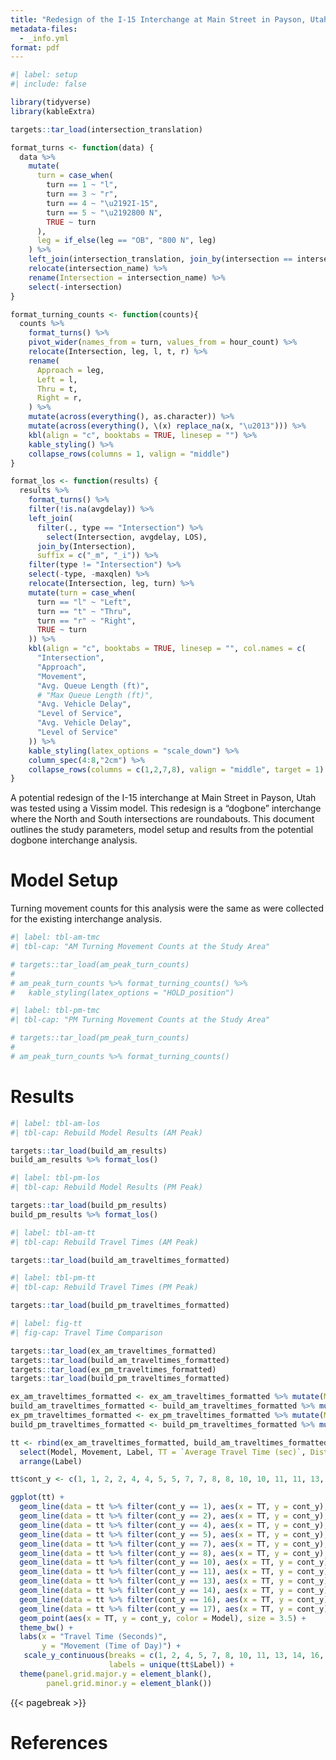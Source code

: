 ```yaml
---
title: "Redesign of the I-15 Interchange at Main Street in Payson, Utah"
metadata-files:
  - _info.yml
format: pdf
---
```


```r
#| label: setup
#| include: false

library(tidyverse)
library(kableExtra)

targets::tar_load(intersection_translation)

format_turns <- function(data) {
  data %>% 
    mutate(
      turn = case_when(
        turn == 1 ~ "l",
        turn == 3 ~ "r",
        turn == 4 ~ "\u2192I-15",
        turn == 5 ~ "\u2192800 N",
        TRUE ~ turn
      ),
      leg = if_else(leg == "OB", "800 N", leg)
    ) %>% 
    left_join(intersection_translation, join_by(intersection == intersection_num)) %>% 
    relocate(intersection_name) %>% 
    rename(Intersection = intersection_name) %>% 
    select(-intersection)
}

format_turning_counts <- function(counts){
  counts %>% 
    format_turns() %>% 
    pivot_wider(names_from = turn, values_from = hour_count) %>% 
    relocate(Intersection, leg, l, t, r) %>% 
    rename(
      Approach = leg,
      Left = l,
      Thru = t,
      Right = r,
    ) %>% 
    mutate(across(everything(), as.character)) %>% 
    mutate(across(everything(), \(x) replace_na(x, "\u2013"))) %>% 
    kbl(align = "c", booktabs = TRUE, linesep = "") %>% 
    kable_styling() %>% 
    collapse_rows(columns = 1, valign = "middle")
}

format_los <- function(results) {
  results %>% 
    format_turns() %>% 
    filter(!is.na(avgdelay)) %>% 
    left_join(
      filter(., type == "Intersection") %>% 
        select(Intersection, avgdelay, LOS),
      join_by(Intersection),
      suffix = c("_m", "_i")) %>% 
    filter(type != "Intersection") %>% 
    select(-type, -maxqlen) %>% 
    relocate(Intersection, leg, turn) %>% 
    mutate(turn = case_when(
      turn == "l" ~ "Left",
      turn == "t" ~ "Thru",
      turn == "r" ~ "Right",
      TRUE ~ turn
    )) %>% 
    kbl(align = "c", booktabs = TRUE, linesep = "", col.names = c(
      "Intersection",
      "Approach",
      "Movement",
      "Avg. Queue Length (ft)",
      # "Max Queue Length (ft)",
      "Avg. Vehicle Delay",
      "Level of Service",
      "Avg. Vehicle Delay",
      "Level of Service"
    )) %>% 
    kable_styling(latex_options = "scale_down") %>%
    column_spec(4:8,"2cm") %>% 
    collapse_rows(columns = c(1,2,7,8), valign = "middle", target = 1)
}
```

A potential redesign of the I-15 interchange at Main Street in Payson, Utah was tested using a Vissim model.
This redesign is a "dogbone" interchange where the North and South intersections are roundabouts. 
This document outlines the study parameters, model setup and results from the potential dogbone interchange analysis. 

<!-- The Main Street interchange is one of two interchanges serving the city of Payson. It connects I-15 to Main Street, which is classified as a minor arterial [@FuncClass] and carries an Annual Average Daily Traffic (AADT) of 15,000 veh per day [@AADT]. Due to growth and increased travel in the area, the interchange is being investigated for a potential redesign to better serve the Payson and nearby Benjamin, Utah communities. UDOT prepared an Environmental Impact Statement in 2019 for the interchange and proposed a series of braided ramps to connect the existing interchange to the proposed Nebo Beltway, just northeast of Main Street [@UDOTStudy]. This study will provide a second evaluation of the existing conditions and potential redesign options for the interchange. @fig-study-area shows imagery of the study area. -->

<!-- ![I-15 interchange at Main Street in Payson, Utah. @Google](figures/study_area.png){#fig-study-area fig-pos=H height="2.5in"} -->

# Model Setup

Turning movement counts for this analysis were the same as were collected for the existing interchange analysis. 

```r
#| label: tbl-am-tmc
#| tbl-cap: "AM Turning Movement Counts at the Study Area"

# targets::tar_load(am_peak_turn_counts)
# 
# am_peak_turn_counts %>% format_turning_counts() %>% 
#   kable_styling(latex_options = "HOLD_position")
```

```r
#| label: tbl-pm-tmc
#| tbl-cap: "PM Turning Movement Counts at the Study Area"

# targets::tar_load(pm_peak_turn_counts)
# 
# am_peak_turn_counts %>% format_turning_counts()
```

<!-- These turning movement counts were used as inputs for a model built with PTV VISSIM [@VISSIM]. The VISSIM model also required the roadway geometry to be modeled using links and nodes, which loosely follow the actual geometry of the interchange. This construction of this model is outlined in this section.  -->

<!-- The VISSIM model was developed off the UDOT VISSIM template [@template]. The template provided speed distributions and driver characteristics approved by the UDOT Traffic group.  -->

<!-- Desired speed decisions were modeled based off posted speed limits and confirmed with the UDOT Speed Limit Map [@SpeedLimits]. Roadway geometries were based off the most current versions of the Google Roadview imagery [@Google]. A brief site visit was conducted by a member of the team to confirm key roadway characteristics.   -->

<!-- Geometries were loosely designed with the only measurements being the left and right turn bays. Radii and curvature were approximated based on satellite imagery. Elevations, superelevations, and roadway crowns were not modeled in the network. On turns, reduced speed areas were placed to resemble driver behavior.  -->

<!-- Signal timing plans were obtained from UDOT's MaxView [@maxview] database on September 24th, 2023. The I-15 SB Interchange and Main St/600 N are fully actuated ring-barrier-controlled intersections, but are not coordinated. Timings and signal characteristics were modeled to match the timing plans and roadway geometry.  -->

<!-- Where appropriate, conflict areas, and priority rules were placed to govern vehicle behavior. Behavior leading to vehicle conflict was minimized to the best ability of the modeler. Due to the lack of related traffic, bicycles and pedestrians were not modeled. However, future models should provide for bicycle and pedestrian facilities. It was only due to the lack of data that these users were not modeled.  -->

<!-- The collected data did indicate a higher percentage of high grossing vehicles, and such percentages were modeled in the vehicle inputs. Due to the limited collected data, over calibration was avoided by preventing elevated levels of detail in the model.   -->

<!-- Vehicle movements were created by developing an origin-destination (OD) matrix for the network using RStudio with the DiagrammeR [@DiagrammeR] and gtools [@gtools] packages. A network graph and turning movement percentages were calculated for each node. Routes between nodes were developed with the network graph, and route distributions were calculated based on the turning movement percentages. Thus, approximate OD movements were created and inputted into the model.  -->

<!-- No adjustment factors were used in the creation of input volumes, so the data do not reflect AADT, but are valid for the purposes of this study. Based on the collected data, an A.M. peak of 7:15--8:15 A.M., and an P.M. peak of 4:30--5:30 P.M. were estimated and corresponding values were used in the calculation of the input volumes and OD distribution.  -->

<!-- An initial loading period was implemented by duplicating “0--15” volumes. Following the loading period, a simulation run of 60 minutes (15-minute bins) was conducted. Ten model iterations of both A.M. and P.M. models were run.   -->

<!-- Travel time data was not collected for this network, nor was any Bluetooth or radar data collected. The VISSIM model was calibrated only by visual observations to confirm accuracy of driver behavior. No further elements were considered for the calibration of the model.  -->

# Results

<!-- Tables [-@tbl-am-los] and [-@tbl-pm-los] display the results of the analysis performed in the VISSIM model for both the A.M. and P.M. peak periods. Level of Service was determined from the Highway Capacity Manual 7^th^ edition [@hcm7]. Each of the approaches are performing relatively well under the existing conditions. Points of concern are approaches with a single lane that service all vehicle movements. The approaches include the 900 N and I-15 NB Off-ramp with LOS C. With additional loading, it is likely that the network could see considerable reductions in service capabilities. -->


```r
#| label: tbl-am-los
#| tbl-cap: Rebuild Model Results (AM Peak)

targets::tar_load(build_am_results)
build_am_results %>% format_los()
```

```r
#| label: tbl-pm-los
#| tbl-cap: Rebuild Model Results (PM Peak)

targets::tar_load(build_pm_results)
build_pm_results %>% format_los()
```

```r
#| label: tbl-am-tt
#| tbl-cap: Rebuild Travel Times (AM Peak)

targets::tar_load(build_am_traveltimes_formatted)
```

```r
#| label: tbl-pm-tt
#| tbl-cap: Rebuild Travel Times (PM Peak)

targets::tar_load(build_pm_traveltimes_formatted)
```


```r
#| label: fig-tt
#| fig-cap: Travel Time Comparison

targets::tar_load(ex_am_traveltimes_formatted)
targets::tar_load(build_am_traveltimes_formatted)
targets::tar_load(ex_pm_traveltimes_formatted)
targets::tar_load(build_pm_traveltimes_formatted)

ex_am_traveltimes_formatted <- ex_am_traveltimes_formatted %>% mutate(Model = "Existing", Label = paste0(Movement," (AM)"))
build_am_traveltimes_formatted <- build_am_traveltimes_formatted %>% mutate(Model = "Rebuild", Label = paste0(Movement," (AM)"))
ex_pm_traveltimes_formatted <- ex_pm_traveltimes_formatted %>% mutate(Model = "Existing", Label = paste0(Movement," (PM)"))
build_pm_traveltimes_formatted <- build_pm_traveltimes_formatted %>% mutate(Model = "Rebuild", Label = paste0(Movement," (PM)"))

tt <- rbind(ex_am_traveltimes_formatted, build_am_traveltimes_formatted, ex_pm_traveltimes_formatted, build_pm_traveltimes_formatted) %>%
  select(Model, Movement, Label, TT = `Average Travel Time (sec)`, Distance = `Average Distance Traveled (ft)`) %>%
  arrange(Label)

tt$cont_y <- c(1, 1, 2, 2, 4, 4, 5, 5, 7, 7, 8, 8, 10, 10, 11, 11, 13, 13, 14, 14, 16, 16, 17, 17)

ggplot(tt) +
  geom_line(data = tt %>% filter(cont_y == 1), aes(x = TT, y = cont_y), color = "red") +
  geom_line(data = tt %>% filter(cont_y == 2), aes(x = TT, y = cont_y), color = "red") +
  geom_line(data = tt %>% filter(cont_y == 4), aes(x = TT, y = cont_y), color = "red") +
  geom_line(data = tt %>% filter(cont_y == 5), aes(x = TT, y = cont_y), color = "red") +
  geom_line(data = tt %>% filter(cont_y == 7), aes(x = TT, y = cont_y), color = "red") +
  geom_line(data = tt %>% filter(cont_y == 8), aes(x = TT, y = cont_y), color = "red") +
  geom_line(data = tt %>% filter(cont_y == 10), aes(x = TT, y = cont_y), color = "red") +
  geom_line(data = tt %>% filter(cont_y == 11), aes(x = TT, y = cont_y), color = "red") +
  geom_line(data = tt %>% filter(cont_y == 13), aes(x = TT, y = cont_y), color = "red") +
  geom_line(data = tt %>% filter(cont_y == 14), aes(x = TT, y = cont_y), color = "red") +
  geom_line(data = tt %>% filter(cont_y == 16), aes(x = TT, y = cont_y), color = "red") +
  geom_line(data = tt %>% filter(cont_y == 17), aes(x = TT, y = cont_y), color = "red") +
  geom_point(aes(x = TT, y = cont_y, color = Model), size = 3.5) +
  theme_bw() +
  labs(x = "Travel Time (Seconds)",
       y = "Movement (Time of Day)") +
   scale_y_continuous(breaks = c(1, 2, 4, 5, 7, 8, 10, 11, 13, 14, 16, 17), 
                      labels = unique(tt$Label)) +
  theme(panel.grid.major.y = element_blank(),
        panel.grid.minor.y = element_blank())

```


{{< pagebreak >}}

# References

::: {#refs}
:::



